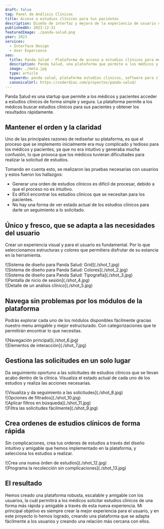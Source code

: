 ```yaml
---
draft: false
tag: Panel de Análisis Clínicos
title: Acceso a estudios clínicos para tus pacientes
description: Diseño de interfaz y mejora de la experiencia de usuario en la plataforma.
publishedAt: 2023-12-31
featuredImage: ./panda-salud.png
year: 2023
services:
  - Interface Design
  - User Experience
seo:
  title: Panda Salud - Plataforma de acceso a estudios clínicos para médicos y pacientes
  description: Panda Salud, una plataforma que permite a los médicos y pacientes acceder a estudios clínicos de forma simple y segura. Con soporte para solicitar estudios, medicamente y visualizar resultados.
  image: ./meta.jpg
  type: article
  keywords: panda salud, plataforma estudios clinicos, software para clinicas, software para hospitales, software para medicos, software para laboratorios
  canonicalUrl: https://coderdiaz.com/proyectos/panda-salud/
---
```


Panda Salud es una startup que permite a los médicos y pacientes acceder a estudios clínicos de forma simple y segura. La plataforma permite a los médicos buscar estudios clínicos para sus pacientes y obtener los resultados rápidamente.

## Mantener el orden y la claridad

Uno de las principales razones de rediseñar su plataforma, es que el proceso que se implemento inicialmente era muy complicado y tedioso para los médicos y pacientes, ya que no era intuitivo y generaba mucha confusión, lo que provoca que los médicos tuvieran dificultades para realizar la solicitud de estudios.

Tomando en cuenta esto, se realizaron las pruebas necesarias con usuarios y estos fueron los hallazgos:
- Generar una orden de estudios clínicos es difícil de procesar, debido a que el proceso no es intuitivo.
- Es difícil encontrar los estudios clínicos que se necesitan para los pacientes.
- No hay una forma de ver estado actual de los estudios clínicos para darle un seguimiento a lo solicitado.

## Único y fresco, que se adapta a las necesidades del usuario

Crear un experiencia visual y para el usuario es fundamental. Por lo que seleccionamos estructuras y colores que permitiera disfrutar de su estancia en la herramienta.

<div class="flex flex-col gap-4 not-prose md:-mx-10 my-6 md:my-12">
  <div class="relative">
    ![Sistema de diseño para Panda Salud: Grid](./shot_1.jpg)
  </div>
  <div class="relative">
    ![Sistema de diseño para Panda Salud: Colores](./shot_2.jpg)
  </div>
  <div class="relative">
    ![Sistema de diseño para Panda Salud: Tipografía](./shot_3.jpg)
  </div>
  <div class="grid grid-cols-2 gap-4">
    <div class="relative">
      ![Pantalla de nicio de sesión](./shot_4.jpg)
    </div>
    <div class="relative">
      ![Detalle de un análisis clínico](./shot_5.jpg)
    </div>
  </div>
</div>

## Navega sin problemas por los módulos de la plataforma

Podrás explorar cada uno de los módulos disponibles fácilmente gracias nuestro menu amigable y mejor estructurado. Con categorizaciones que te permitirán encontrar lo que necesitas.

<div class="flex flex-col gap-4 not-prose md:-mx-10 my-6 md:my-12">
  <div class="grid grid-cols-2 gap-4">
    <div class="relative">
      ![Navegación principal](./shot_6.jpg)
    </div>
    <div class="relative">
      ![Elementos de interacción](./shot_7.jpg)
    </div>
  </div>
</div>

## Gestiona las solicitudes en un solo lugar

Da seguimiento oportuno a las solicitudes de estudios clínicos que se llevan acabo dentro de la clínica. Visualiza el estado actual de cada uno de los estudios y realiza las acciones necesarias.

<div class="flex flex-col gap-4 not-prose md:-mx-10 my-6 md:my-12">
  <div class="relative">
    ![Visualiza y da seguimiento a las solicitudes](./shot_8.jpg)
  </div>
  <div class="grid grid-cols-2 gap-4">
    <div class="relative">
      ![Opciones de filtrados](./shot_10.jpg)
    </div>
    <div class="relative">
      ![Aplicar filtros en búsqueda](./shot_11.jpg)
    </div>
  </div>
  <div class="relative">
    ![Filtra las solicitudes fácilmente](./shot_9.jpg)
  </div>
</div>

## Crea ordenes de estudios clínicos de forma rápida

Sin complicaciones, crea tus ordenes de estudios a través del diseño intuitivo y amigable que hemos implementado en la plataforma, y selecciona los estudios a realizar.

<div class="flex flex-col gap-4 not-prose md:-mx-10 my-6 md:my-12">
  <div class="relative">
    ![Crea una nueva órden de estudios](./shot_12.jpg)
  </div>
  <div class="relative">
    ![Programa la recolección sin complicaciones](./shot_13.jpg)
  </div>
</div>

## El resultado

Hemos creado una plataforma robusta, escalable y amigable con los usuarios, la cuál permitirá a los médicos solicitar estudios clínicos de una forma más rápida y amigable a través de esta nueva experiencia. Mi principal objetivo es siempre crear la mejor experiencia para el usuario, y en este proyecto lo hemos logrado, creando una plataforma que se adapta fácilmente a los usuarios y creando una relación más cercana con ellos.